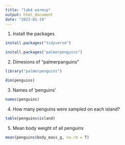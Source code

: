 ```yaml
---
title: "lab4 warmup"
output: html_document
date: "2023-01-19"
---
```

1. Install the packages
```r
install.packages("tidyverse")
```
```r
install.packages("palmerpenguins")
```

2. Dimesions of "palmerpanguins" 
```r
library("palmerpenguins")
```
```r
dim(penguins)
```

3. Names of 'penguins'
```r
names(penguins)
```

4. How many penguins were sampled on each island?
```r
table(penguins$island)
```

5. Mean body weight of all penguins
```r
mean(penguins$body_mass_g, na.rm = T)
```

